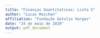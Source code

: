 ```yaml
---
title: "Finanças Quantitativas: Lista 5"
author: "Lucas Moschen"
affiliation: "Fundação Getulio Vargas"
date: "24 de maio de 2020"
output: pdf_document
---
```


